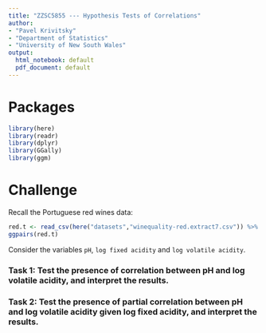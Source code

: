 ```yaml
---
title: "ZZSC5855 --- Hypothesis Tests of Correlations"
author:
- "Pavel Krivitsky"
- "Department of Statistics"
- "University of New South Wales"
output:
  html_notebook: default
  pdf_document: default
---
```



# Packages
```r
library(here)
library(readr)
library(dplyr)
library(GGally)
library(ggm)
```


# Challenge
Recall the Portuguese red wines data:
```r
red.t <- read_csv(here("datasets","winequality-red.extract7.csv")) %>% mutate(`log sulphates`=log(`sulphates`), `root4 free sulfur dioxide` = (`free sulfur dioxide`)^(1/4), `root4 total sulfur dioxide` = (`total sulfur dioxide`)^(1/4), `log fixed acidity`=log(`fixed acidity`), `log volatile acidity`=log(`volatile acidity`), .keep="unused")
ggpairs(red.t)
```

Consider the variables `pH`, `log fixed acidity` and `log volatile acidity`.

### Task 1: Test the presence of correlation between pH and log volatile acidity, and interpret the results.



### Task 2: Test the presence of partial correlation between pH and log volatile acidity given log fixed acidity, and interpret the results.


